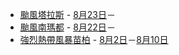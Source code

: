 <!-- 為保持板而整潔,請只須有3個(強烈)熱帶風暴 -->
*[[颱風塔拉斯_(2011年)|颱風塔拉斯]] - [[8月23日|8月23日]]－
*[[颱風南瑪都_(2011年)|颱風南瑪都]] - [[8月22日|8月22日]]－
*[[強烈熱帶風暴苗柏_(2011年)|強烈熱帶風暴苗柏]] - [[8月2日|8月2日]]－[[8月10日|8月10日]]